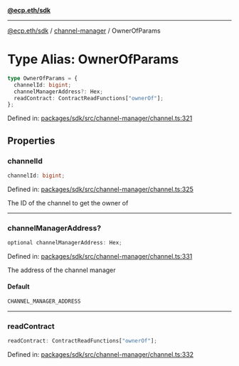 [**@ecp.eth/sdk**](../../index.mdx)

***

[@ecp.eth/sdk](/sdk-reference/index.mdx) / [channel-manager](/sdk-reference/channel-manager/index.mdx) / OwnerOfParams

# Type Alias: OwnerOfParams

```ts
type OwnerOfParams = {
  channelId: bigint;
  channelManagerAddress?: Hex;
  readContract: ContractReadFunctions["ownerOf"];
};
```

Defined in: [packages/sdk/src/channel-manager/channel.ts:321](https://github.com/ecp-eth/comments-monorepo/blob/main/packages/sdk/src/channel-manager/channel.ts#L321)

## Properties

### channelId

```ts
channelId: bigint;
```

Defined in: [packages/sdk/src/channel-manager/channel.ts:325](https://github.com/ecp-eth/comments-monorepo/blob/main/packages/sdk/src/channel-manager/channel.ts#L325)

The ID of the channel to get the owner of

***

### channelManagerAddress?

```ts
optional channelManagerAddress: Hex;
```

Defined in: [packages/sdk/src/channel-manager/channel.ts:331](https://github.com/ecp-eth/comments-monorepo/blob/main/packages/sdk/src/channel-manager/channel.ts#L331)

The address of the channel manager

#### Default

```ts
CHANNEL_MANAGER_ADDRESS
```

***

### readContract

```ts
readContract: ContractReadFunctions["ownerOf"];
```

Defined in: [packages/sdk/src/channel-manager/channel.ts:332](https://github.com/ecp-eth/comments-monorepo/blob/main/packages/sdk/src/channel-manager/channel.ts#L332)

